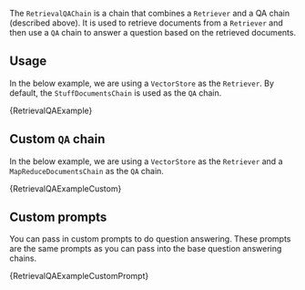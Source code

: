 
The `RetrievalQAChain` is a chain that combines a `Retriever` and a QA chain (described above). It is used to retrieve documents from a `Retriever` and then use a `QA` chain to answer a question based on the retrieved documents.

## Usage

In the below example, we are using a `VectorStore` as the `Retriever`. By default, the `StuffDocumentsChain` is used as the `QA` chain.

<CodeBlock language="typescript">{RetrievalQAExample}</CodeBlock>

## Custom `QA` chain

In the below example, we are using a `VectorStore` as the `Retriever` and a `MapReduceDocumentsChain` as the `QA` chain.

<CodeBlock language="typescript">{RetrievalQAExampleCustom}</CodeBlock>

## Custom prompts

You can pass in custom prompts to do question answering. These prompts are the same prompts as you can pass into the base question answering chains.

<CodeBlock language="typescript">{RetrievalQAExampleCustomPrompt}</CodeBlock>
